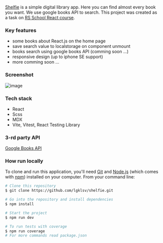 [Shelfie](https://github.com/lgklsv/shelfie) is a simple
digital library app. Here you can find almost every book you want. We use google books API to search. This project was created as a task on [RS School React course](https://rs.school/react/).

### Key features

- some books about React.js on the home page
- save search value to localstorage on component unmount
- books search using google books API (comming soon ...)
- responsive design (up to iphone SE support)
- more comming soon ...

### Screenshot

![image](https://user-images.githubusercontent.com/101424508/226097426-a0041b0e-1c47-4265-bf92-b23acba4f566.png)

### Tech stack

- React
- Scss
- MDX
- Vite, Vitest, React Testing Library

### 3-rd party API

[Google Books API](https://developers.google.com/books/docs/v1/using)

### How run locally

To clone and run this application, you'll need [Git](https://git-scm.com) and [Node.js](https://nodejs.org/en/download/) (which comes with [npm](http://npmjs.com)) installed on your computer. From your command line:

```bash
# Clone this repository
$ git clone https://github.com/lgklsv/shelfie.git

# Go into the repository and install dependencies
$ npm install

# Start the project
$ npm run dev

# To run tests with coverage
$ npm run coverage
# For more commands read package.json
```
